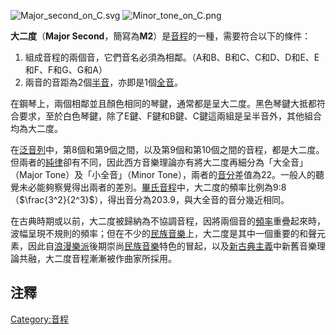 {{音程資料|
       main_interval_name = 大二度|
       inverse = [[小七度|小七度]]|
       complement = [[小七度|小七度]]|
       other_names = 全音<br>（whole tone, whole step）| 
       abbreviation = M2 |
       semitones = 2 | 
       interval_class = 2 | 
       just_interval = 9:8 或 10:9<ref>Haluska, Jan (2003). ''The Mathematical Theory of Tone Systems'', p.xxiv. ISBN 0-8247-4714-3. 19th harmonic, overtone minor tone.</ref> |
       cents_equal_temperament = 200|
       cents_24T_equal_temperament = 200|
       cents_just_intonation = 204 或 182
}}

[[Image:Major_second_on_C.svg|thumb]]
[[Image:Minor_tone_on_C.png|thumb]]

'''大二度'''（'''Major Second'''，簡寫為'''M2'''）是[[音程|音程]]的一種，需要符合以下的條件：
#組成音程的兩個音，它們音名必須為相鄰。（A和B、B和C、C和D、D和E、E和F、F和G、G和A）
#兩音的音距為2個[[半音|半音]]，亦即是1個[[全音|全音]]。

在鋼琴上，兩個相鄰並且顏色相同的琴鍵，通常都是呈大二度。黑色琴鍵大抵都符合要求，至於白色琴鍵，除了E鍵、F鍵和B鍵、C鍵這兩組是呈半音外，其他組合均為大二度。

在[[泛音列|泛音列]]中，第8個和第9個之間，以及第9個和第10個之間的音程，都是大二度。但兩者的[[純律|純律]]卻有不同，因此西方音樂理論亦有將大二度再細分為「大全音」（Major Tone）及「小全音」（Minor Tone），兩者的[[音分|音分]]差值為22。一般人的聽覺未必能夠察覺得出兩者的差別。[[畢氏音程|畢氏音程]]中，大二度的頻率比例為9:8（<math>\frac{3^2}{2^3}</math>），得出音分為203.9，與大全音的音分幾近相同。

在古典時期或以前，大二度被歸納為不協調音程，因將兩個音的[[頻率|頻率]]重疊起來時，波幅呈現不規則的頻率；但在不少的[[民族音樂|民族音樂]]上，大二度是其中一個重要的和聲元素，因此自[[浪漫樂派|浪漫樂派]]後期崇尚[[民族音樂|民族音樂]]特色的冒起，以及[[新古典主義|新古典主義]]中新舊音樂理論共融，大二度音程漸漸被作曲家所採用。

==注釋==
{{reflist}}

{{音程}}

{{DEFAULTSORT:大二度}}
[[Category:音程|Category:音程]]